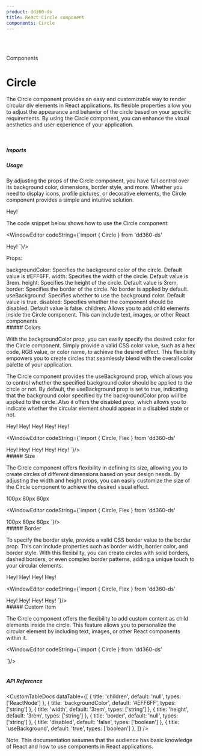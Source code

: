 ```yaml
---
product: dd360-ds
title: React Circle component
components: Circle
---
```


<br id='top' />
<br />

<Label>Components</Label>

# <span name="floating-nav">Circle</span>

The Circle component provides an easy and customizable way to render circular div elements in React applications. 
Its flexible properties allow you to adjust the appearance and behavior of the circle based on your specific 
requirements. By using the Circle component, you can enhance the visual aesthetics and user experience of your application.

<br />

##### <span name="floating-nav">Imports</span>

<WindowEditor codeString="import { Circle } from 'dd360-ds'" />
<WindowEditor codeString="import Circle from 'dd360-ds/Circle'" />

##### <span name="floating-nav">Usage</span>

By adjusting the props of the Circle component, you have full control over its background color, dimensions, 
border style, and more. Whether you need to display icons, profile pictures, or decorative elements, the Circle 
component provides a simple and intuitive solution. 

<Playground>
    <Circle>Hey!</Circle>
</Playground>

The code snippet below shows how to use the Circle component:

<WindowEditor
    codeString={`import { Circle } from 'dd360-ds'

<Circle>Hey!</Circle>
`}/>

Props:

<CustomTheme>
  <List>
    <List.Item>backgroundColor: Specifies the background color of the circle. Default value is #EFF6FF.</List.Item>
    <List.Item>width: Specifies the width of the circle. Default value is 3rem.</List.Item>
    <List.Item>height: Specifies the height of the circle. Default value is 3rem.</List.Item>
    <List.Item>border: Specifies the border of the circle. No border is applied by default.</List.Item>
    <List.Item>useBackground: Specifies whether to use the background color. Default value is true.</List.Item>
    <List.Item>disabled: Specifies whether the component should be disabled. Default value is false.</List.Item>
    <List.Item>children: Allows you to add child elements inside the Circle component. This can include text, images, or other React components</List.Item>
  </List>
</CustomTheme>

<br />
##### <span name="floating-nav">Colors</span>

With the backgroundColor prop, you can easily specify the desired color for the Circle component. Simply provide a valid CSS 
color value, such as a hex code, RGB value, or color name, to achieve the desired effect. This flexibility empowers you to 
create circles that seamlessly blend with the overall color palette of your application.

The Circle component provides the useBackground prop, which allows you to control whether the specified background color should 
be applied to the circle or not. By default, the useBackground prop is set to true, indicating that the background color specified 
by the backgroundColor prop will be applied to the circle. Also it offers the disabled prop, which allows you to indicate whether 
the circular element should appear in a disabled state or not.

<Playground>
    <Flex alignItems='center' gap='8'>
      <Circle backgroundColor='#f0ed7e'>Hey!</Circle>
      <Circle backgroundColor='#7df0e4'>Hey!</Circle>
      <Circle backgroundColor='#61d934'>Hey!</Circle>
      <Circle backgroundColor='#ff7d40'>Hey!</Circle>
      <Circle backgroundColor='#ff7d40' useBackground={false}>Hey!</Circle>
    </Flex>
</Playground>

<WindowEditor
    codeString={`import { Circle, Flex } from 'dd360-ds'

<Flex alignItems='center' gap='8'>
  <Circle backgroundColor='#f0ed7e'>Hey!</Circle>
  <Circle backgroundColor='#7df0e4'>Hey!</Circle>
  <Circle backgroundColor='#61d934'>Hey!</Circle>
  <Circle backgroundColor='#ff7d40'>Hey!</Circle>
  <Circle backgroundColor='#ff7d40' useBackground={false}>Hey!</Circle>
</Flex>
`}/>

<br />
##### <span name="floating-nav">Size</span>

The Circle component offers flexibility in defining its size, allowing you to create circles of different dimensions based 
on your design needs. By adjusting the width and height props, you can easily customize the size of the Circle component to 
achieve the desired visual effect.

<Playground>
    <Flex alignItems='center' gap='8'>
      <Circle backgroundColor='#7df0e4' width='100px' height='100px'>100px</Circle>
      <Circle backgroundColor='#61d934' width='80px' height='80px'>80px</Circle>
      <Circle backgroundColor='#f0ed7e' width='60px' height='60px'>60px</Circle>
    </Flex>
</Playground>

<WindowEditor
    codeString={`import { Circle, Flex } from 'dd360-ds'

<Flex alignItems='center' gap='8'>
  <Circle backgroundColor='#7df0e4' width='100px' height='100px'>100px</Circle>
  <Circle backgroundColor='#61d934' width='80px' height='80px'>80px</Circle>
  <Circle backgroundColor='#f0ed7e' width='60px' height='60px'>60px</Circle>
</Flex>
`}/>

<br />
##### <span name="floating-nav">Border</span>

To specify the border style, provide a valid CSS border value to the border prop. This can include properties 
such as border width, border color, and border style. With this flexibility, you can create circles with solid 
borders, dashed borders, or even complex border patterns, adding a unique touch to your circular elements.

<Playground>
    <Flex alignItems='center' gap='8'>
      <Circle backgroundColor='#7df0e4' border='3px solid #aa1213'>Hey!</Circle>
      <Circle backgroundColor='#61d934' border='2px dotted #ff7d40'>Hey!</Circle>
      <Circle backgroundColor='#f0ed7e' border='1px dashed #b2b1e8'>Hey!</Circle>
      <Circle backgroundColor='#ff7d40' border='1px solid #000'>Hey!</Circle>
    </Flex>
</Playground>

<WindowEditor
    codeString={`import { Circle, Flex } from 'dd360-ds'

<Flex alignItems='center' gap='8'>
  <Circle backgroundColor='#7df0e4' border='3px solid #aa1213'>Hey!</Circle>
  <Circle backgroundColor='#61d934' border='2px dotted #ff7d40'>Hey!</Circle>
  <Circle backgroundColor='#f0ed7e' border='1px dashed #b2b1e8'>Hey!</Circle>
  <Circle backgroundColor='#ff7d40' border='1px solid #000'>Hey!</Circle>
</Flex>
`}/>

<br />
##### <span name="floating-nav">Custom Item</span>

The Circle component offers the flexibility to add custom content as child elements inside the circle. This 
feature allows you to personalize the circular element by including text, images, or other React components 
within it.

<Playground>
    <Circle backgroundColor='#ede4e3'>
      <DynamicHeroIcon icon='PaperAirplaneIcon' className='w-5 h-5 text-blue-500' />
    </Circle>
</Playground>

<WindowEditor
    codeString={`import { Circle } from 'dd360-ds'

<Circle backgroundColor='#ede4e3'>
  <DynamicHeroIcon icon='PaperAirplaneIcon' className='w-5 h-5 text-blue-500' />
</Circle>
`}/>

<br />
<br />

##### <span name="floating-nav">API Reference</span>

<CustomTableDocs
    dataTable={[
        { title: 'children', default: 'null', types: ['ReactNode'] },
        { title: 'backgroundColor', default: '#EFF6FF', types: ['string'] },
        { title: 'width', default: '3rem', types: ['string'] },
        { title: 'height', default: '3rem', types: ['string'] },
        { title: 'border', default: 'null', types: ['string'] },
        { title: 'disabled', default: 'false', types: ['boolean'] },
        { title: 'useBackground', default: 'true', types: ['boolean'] },
    ]}
/>

Note: This documentation assumes that the audience has basic knowledge of React and how to use components in React applications.

<BackAndForwardController />